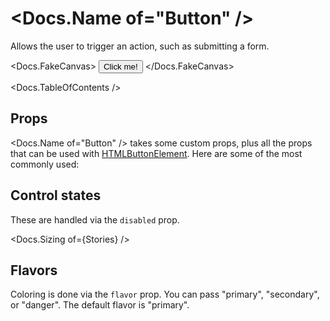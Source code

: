 


<Meta of={Stories} />

# <Docs.Name of="Button" />

Allows the user to trigger an action, such as submitting a form.

<Docs.FakeCanvas>
  <Button sizer={Button.sizer.medium}>Click me!</Button>
</Docs.FakeCanvas>

<Docs.TableOfContents />

## Props

<Docs.Name of="Button" /> takes some custom props, plus all the props that can
be used with
[HTMLButtonElement](https://react.dev/reference/react-dom/components/common).
Here are some of the most commonly used:

<ArgTypes of={Button} sort="requiredFirst" />

## Control states

These are handled via the `disabled` prop.

<Canvas of={Stories.AllControlStates} sourceState="shown" />

<Docs.Sizing of={Stories} />

## Flavors

Coloring is done via the `flavor` prop. You can pass "primary", "secondary", or
"danger". The default flavor is "primary".

<Canvas of={Stories.AllFlavors} sourceState="shown" />
